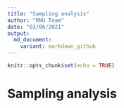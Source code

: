 ```yaml
---
title: "Sampling analysis"
author: "RNU Team"
date: "03/06/2021"
output:
  md_document:
    variant: markdown_github
---
```


```r
knitr::opts_chunk$set(echo = TRUE)
```

# Sampling analysis

